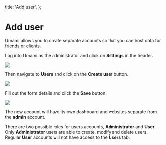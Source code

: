   title: 'Add user',
};

# Add user

Umami allows you to create separate accounts so that you can host data for friends or clients.

Log into Umami as the administrator and click on **Settings** in the header.

<img src="/images/v2/navbar-settings.png" />

Then navigate to **Users** and click on the **Create user** button.

<img src="/images/v2/user-create.png" />

Fill out the form details and click the **Save** button.

<img src="/images/v2/user-create-form.png" />

The new account will have its own dashboard and websites separate from the **admin** account.

There are two possible roles for users accounts, **Administrator** and **User**.
Only **Administrator** users are able to create, modify and delete users. Regular **User** accounts will not have access
to the **Users** tab.
